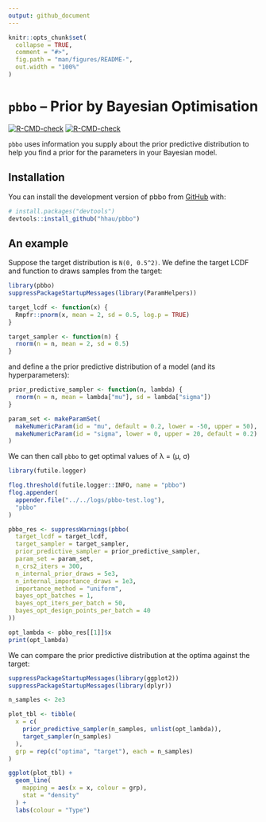 ```yaml
---
output: github_document
---
```


<!-- README.md is generated from README.Rmd. Please edit that file -->

```r
knitr::opts_chunk$set(
  collapse = TRUE,
  comment = "#>",
  fig.path = "man/figures/README-",
  out.width = "100%"
)
```

# `pbbo` -- Prior by Bayesian Optimisation

<!-- badges: start -->
[![R-CMD-check](https://github.com/hhau/pbbo/workflows/R-CMD-check/badge.svg)](https://github.com/hhau/pbbo/actions)
[![R-CMD-check](https://github.com/hhau/pbbo/actions/workflows/R-CMD-check.yaml/badge.svg)](https://github.com/hhau/pbbo/actions/workflows/R-CMD-check.yaml)
<!-- badges: end -->

`pbbo` uses information you supply about the prior predictive distribution to help you find a prior for the parameters in your Bayesian model.

## Installation

You can install the development version of pbbo from [GitHub](https://github.com/hhau/pbbbo) with:

```r
# install.packages("devtools")
devtools::install_github("hhau/pbbo")
```

## An example

Suppose the target distribution is `N(0, 0.5^2)`.
We define the target LCDF and function to draws samples from the target:

```r
library(pbbo)
suppressPackageStartupMessages(library(ParamHelpers))

target_lcdf <- function(x) {
  Rmpfr::pnorm(x, mean = 2, sd = 0.5, log.p = TRUE)
}

target_sampler <- function(n) {
  rnorm(n = n, mean = 2, sd = 0.5)
}
```
and define a the prior predictive distribution of a model (and its hyperparameters):

```r
prior_predictive_sampler <- function(n, lambda) {
  rnorm(n = n, mean = lambda["mu"], sd = lambda["sigma"])
}

param_set <- makeParamSet(
  makeNumericParam(id = "mu", default = 0.2, lower = -50, upper = 50),
  makeNumericParam(id = "sigma", lower = 0, upper = 20, default = 0.2)
)
```

We can then call `pbbo` to get optimal values of λ = (μ, σ)

```r
library(futile.logger)

flog.threshold(futile.logger::INFO, name = "pbbo")
flog.appender(
  appender.file("../../logs/pbbo-test.log"),
  "pbbo"
)

pbbo_res <- suppressWarnings(pbbo(
  target_lcdf = target_lcdf,
  target_sampler = target_sampler,
  prior_predictive_sampler = prior_predictive_sampler,
  param_set = param_set,
  n_crs2_iters = 300,
  n_internal_prior_draws = 5e3,
  n_internal_importance_draws = 1e3,
  importance_method = "uniform",
  bayes_opt_batches = 1,
  bayes_opt_iters_per_batch = 50,
  bayes_opt_design_points_per_batch = 40
))

opt_lambda <- pbbo_res[[1]]$x
print(opt_lambda)
```

We can compare the prior predictive distribution at the optima against the
target:

```r
suppressPackageStartupMessages(library(ggplot2))
suppressPackageStartupMessages(library(dplyr))

n_samples <- 2e3

plot_tbl <- tibble(
  x = c(
    prior_predictive_sampler(n_samples, unlist(opt_lambda)),
    target_sampler(n_samples)
  ),
  grp = rep(c("optima", "target"), each = n_samples)
)

ggplot(plot_tbl) +
  geom_line(
    mapping = aes(x = x, colour = grp),
    stat = "density"
  ) +
  labs(colour = "Type")
```
